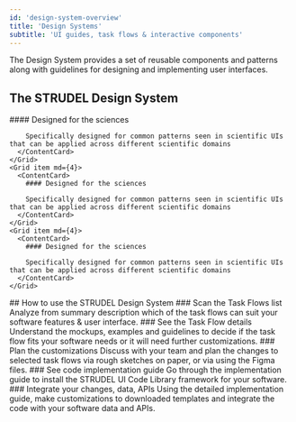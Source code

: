 ```yaml
---
id: 'design-system-overview'
title: 'Design Systems'
subtitle: 'UI guides, task flows & interactive components'
---
```


<Hero>
  The Design System provides a set of reusable components and patterns along with guidelines for designing and implementing user interfaces.

  ## The STRUDEL Design System

  <Grid container spacing={4}>
    <Grid item md={4}>
      <ContentCard>
        #### Designed for the sciences

        Specifically designed for common patterns seen in scientific UIs that can be applied across different scientific domains
      </ContentCard>
    </Grid>
    <Grid item md={4}>
      <ContentCard>
        #### Designed for the sciences

        Specifically designed for common patterns seen in scientific UIs that can be applied across different scientific domains
      </ContentCard>
    </Grid>
    <Grid item md={4}>
      <ContentCard>
        #### Designed for the sciences

        Specifically designed for common patterns seen in scientific UIs that can be applied across different scientific domains
      </ContentCard>
    </Grid>
  </Grid>
</Hero>
<PageContainer>
  ## How to use the STRUDEL Design System

  <ContentStepper>
    <ContentStep>
      <StepLabel>
        ### Scan the Task Flows list
      </StepLabel>
      <StepContent>
        Analyze from summary description which of the task flows can suit your software features & user interface.
      </StepContent>
    </ContentStep>
    <ContentStep>
      <StepLabel>
        ### See the Task Flow details
      </StepLabel>
      <StepContent>
        Understand the mockups, examples and guidelines  to decide if the task flow fits your software needs or it will need further customizations.
      </StepContent>
    </ContentStep>
    <ContentStep>
      <StepLabel>
        ### Plan the customizations
      </StepLabel>
      <StepContent>
        Discuss with your team and plan the changes to selected task flows via rough sketches on paper, or via using the Figma files.
      </StepContent>
    </ContentStep>
    <ContentStep>
      <StepLabel>
        ### See code implementation guide
      </StepLabel>
      <StepContent>
        Go through the implementation guide to install the STRUDEL UI Code Library framework for your software.
      </StepContent>
    </ContentStep>
    <ContentStep>
      <StepLabel>
        ### Integrate your changes, data, APIs
      </StepLabel>
      <StepContent>
        Using the detailed implementation  guide, make customizations to downloaded templates and integrate the code with your software data and APIs.
      </StepContent>
    </ContentStep>
  </ContentStepper>
</PageContainer>